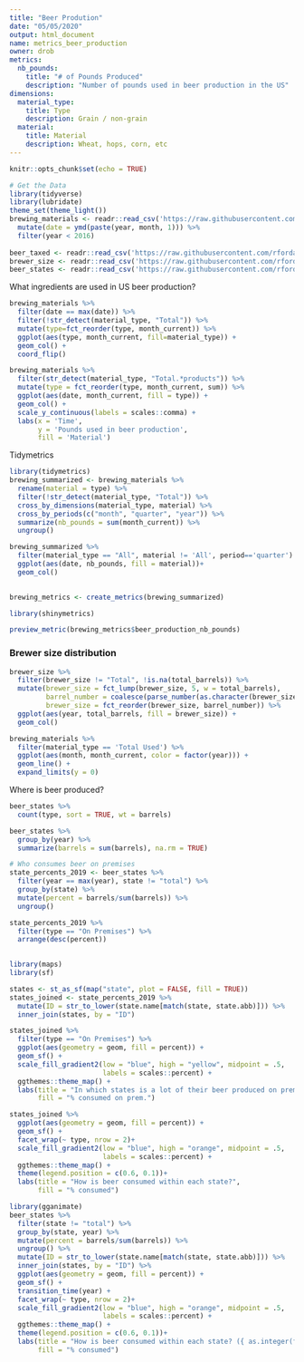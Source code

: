 ```yaml
---
title: "Beer Prodution"
date: "05/05/2020"
output: html_document
name: metrics_beer_production
owner: drob
metrics:
  nb_pounds:
    title: "# of Pounds Produced"
    description: "Number of pounds used in beer production in the US"
dimensions:
  material_type:
    title: Type
    description: Grain / non-grain
  material:
    title: Material
    description: Wheat, hops, corn, etc
---
```


```r
knitr::opts_chunk$set(echo = TRUE)
```

```r
# Get the Data
library(tidyverse)
library(lubridate)
theme_set(theme_light())
brewing_materials <- readr::read_csv('https://raw.githubusercontent.com/rfordatascience/tidytuesday/master/data/2020/2020-03-31/brewing_materials.csv') %>% 
  mutate(date = ymd(paste(year, month, 1))) %>% 
  filter(year < 2016)
  
beer_taxed <- readr::read_csv('https://raw.githubusercontent.com/rfordatascience/tidytuesday/master/data/2020/2020-03-31/beer_taxed.csv')
brewer_size <- readr::read_csv('https://raw.githubusercontent.com/rfordatascience/tidytuesday/master/data/2020/2020-03-31/brewer_size.csv')
beer_states <- readr::read_csv('https://raw.githubusercontent.com/rfordatascience/tidytuesday/master/data/2020/2020-03-31/beer_states.csv')
```
What ingredients are used in US beer production?

```r
brewing_materials %>% 
  filter(date == max(date)) %>% 
  filter(!str_detect(material_type, "Total")) %>% 
  mutate(type=fct_reorder(type, month_current)) %>% 
  ggplot(aes(type, month_current, fill=material_type)) + 
  geom_col() + 
  coord_flip()

brewing_materials %>% 
  filter(str_detect(material_type, "Total.*products")) %>% 
  mutate(type = fct_reorder(type, month_current, sum)) %>% 
  ggplot(aes(date, month_current, fill = type)) +
  geom_col() +
  scale_y_continuous(labels = scales::comma) +
  labs(x = 'Time',
       y = 'Pounds used in beer production',
       fill = 'Material')
```

Tidymetrics

```r
library(tidymetrics)
brewing_summarized <- brewing_materials %>% 
  rename(material = type) %>% 
  filter(!str_detect(material_type, "Total")) %>% 
  cross_by_dimensions(material_type, material) %>%
  cross_by_periods(c("month", "quarter", "year")) %>% 
  summarize(nb_pounds = sum(month_current)) %>% 
  ungroup()

brewing_summarized %>% 
  filter(material_type == "All", material != 'All', period=='quarter') %>% 
  ggplot(aes(date, nb_pounds, fill = material))+
  geom_col()
  
```

```r
brewing_metrics <- create_metrics(brewing_summarized)

library(shinymetrics)

preview_metric(brewing_metrics$beer_production_nb_pounds)
```

### Brewer size distribution

```r
brewer_size %>% 
  filter(brewer_size != "Total", !is.na(total_barrels)) %>% 
  mutate(brewer_size = fct_lump(brewer_size, 5, w = total_barrels),
         barrel_number = coalesce(parse_number(as.character(brewer_size)), 1),
         brewer_size = fct_reorder(brewer_size, barrel_number)) %>% 
  ggplot(aes(year, total_barrels, fill = brewer_size)) + 
  geom_col()
```

```r
brewing_materials %>% 
  filter(material_type == 'Total Used') %>% 
  ggplot(aes(month, month_current, color = factor(year))) + 
  geom_line() +
  expand_limits(y = 0)
```

Where is beer produced?
```r
beer_states %>% 
  count(type, sort = TRUE, wt = barrels)

beer_states %>% 
  group_by(year) %>% 
  summarize(barrels = sum(barrels), na.rm = TRUE) 

# Who consumes beer on premises
state_percents_2019 <- beer_states %>% 
  filter(year == max(year), state != "total") %>% 
  group_by(state) %>% 
  mutate(percent = barrels/sum(barrels)) %>% 
  ungroup()

state_percents_2019 %>% 
  filter(type == "On Premises") %>% 
  arrange(desc(percent))
  
```

```r
library(maps)
library(sf)

states <- st_as_sf(map("state", plot = FALSE, fill = TRUE))
states_joined <- state_percents_2019 %>% 
  mutate(ID = str_to_lower(state.name[match(state, state.abb)])) %>% 
  inner_join(states, by = "ID")

states_joined %>% 
  filter(type == "On Premises") %>% 
  ggplot(aes(geometry = geom, fill = percent)) + 
  geom_sf() +
  scale_fill_gradient2(low = "blue", high = "yellow", midpoint = .5,
                       labels = scales::percent) +
  ggthemes::theme_map() +
  labs(title = "In which states is a lot of their beer produced on premises?",
       fill = "% consumed on prem.")

states_joined %>% 
  ggplot(aes(geometry = geom, fill = percent)) + 
  geom_sf() +
  facet_wrap(~ type, nrow = 2)+
  scale_fill_gradient2(low = "blue", high = "orange", midpoint = .5,
                       labels = scales::percent) +
  ggthemes::theme_map() +
  theme(legend.position = c(0.6, 0.1))+
  labs(title = "How is beer consumed within each state?",
       fill = "% consumed")
```

```r
library(gganimate)
beer_states %>% 
  filter(state != "total") %>% 
  group_by(state, year) %>% 
  mutate(percent = barrels/sum(barrels)) %>% 
  ungroup() %>% 
  mutate(ID = str_to_lower(state.name[match(state, state.abb)])) %>% 
  inner_join(states, by = "ID") %>% 
  ggplot(aes(geometry = geom, fill = percent)) + 
  geom_sf() +
  transition_time(year) +
  facet_wrap(~ type, nrow = 2)+
  scale_fill_gradient2(low = "blue", high = "orange", midpoint = .5,
                       labels = scales::percent) +
  ggthemes::theme_map() +
  theme(legend.position = c(0.6, 0.1))+
  labs(title = "How is beer consumed within each state? ({ as.integer(frame_time) })",
       fill = "% consumed")
  
```

